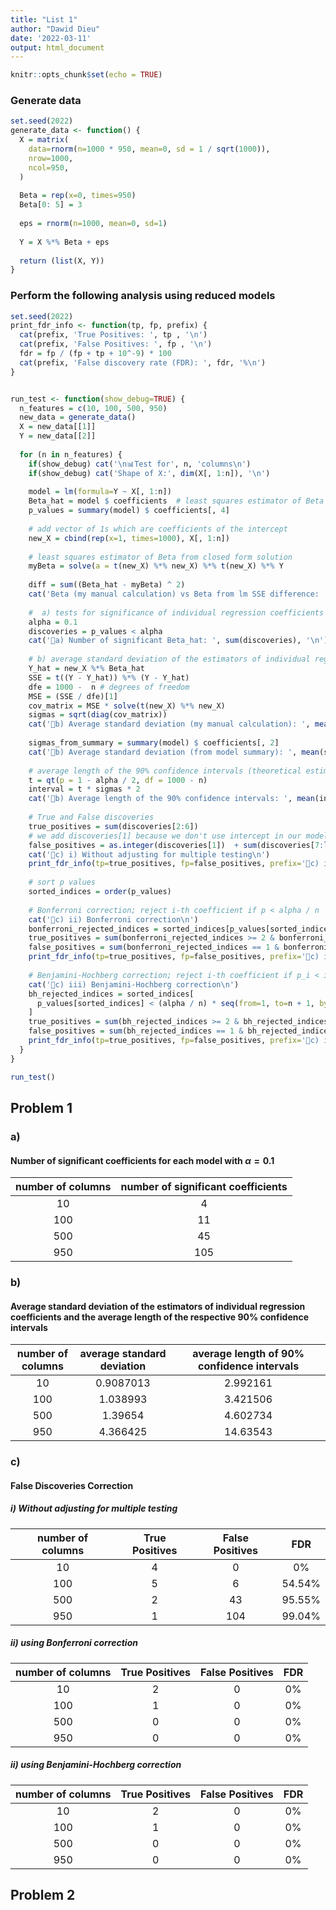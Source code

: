 ```yaml
---
title: "List 1"
author: "Dawid Dieu"
date: '2022-03-11'
output: html_document
---
```


```r
knitr::opts_chunk$set(echo = TRUE)
```

### Generate data
```r
set.seed(2022)
generate_data <- function() {
  X = matrix(
    data=rnorm(n=1000 * 950, mean=0, sd = 1 / sqrt(1000)), 
    nrow=1000, 
    ncol=950,
  )
  
  Beta = rep(x=0, times=950)
  Beta[0: 5] = 3
  
  eps = rnorm(n=1000, mean=0, sd=1)
  
  Y = X %*% Beta + eps
  
  return (list(X, Y))
}

```

### Perform the following analysis using reduced models
```r
set.seed(2022)
print_fdr_info <- function(tp, fp, prefix) {
  cat(prefix, 'True Positives: ', tp , '\n')
  cat(prefix, 'False Positives: ', fp , '\n')
  fdr = fp / (fp + tp + 10^-9) * 100
  cat(prefix, 'False discovery rate (FDR): ', fdr, '%\n')
}


run_test <- function(show_debug=TRUE) {
  n_features = c(10, 100, 500, 950)
  new_data = generate_data()
  X = new_data[[1]]
  Y = new_data[[2]]
  
  for (n in n_features) {
    if(show_debug) cat('\n📊Test for', n, 'columns\n')
    if(show_debug) cat('Shape of X:', dim(X[, 1:n]), '\n')
    
    model = lm(formula=Y ~ X[, 1:n])
    Beta_hat = model $ coefficients  # least squares estimator of Beta from lm
    p_values = summary(model) $ coefficients[, 4]
    
    # add vector of 1s which are coefficients of the intercept
    new_X = cbind(rep(x=1, times=1000), X[, 1:n])
    
    # least squares estimator of Beta from closed form solution
    myBeta = solve(a = t(new_X) %*% new_X) %*% t(new_X) %*% Y
    
    diff = sum((Beta_hat - myBeta) ^ 2)
    cat('Beta (my manual calculation) vs Beta from lm SSE difference: ', diff, '\n')
    
    #  a) tests for significance of individual regression coefficients
    alpha = 0.1
    discoveries = p_values < alpha
    cat('🔸a) Number of significant Beta_hat: ', sum(discoveries), '\n')
  
    # b) average standard deviation of the estimators of individual regression coefficients
    Y_hat = new_X %*% Beta_hat
    SSE = t((Y - Y_hat)) %*% (Y - Y_hat)
    dfe = 1000 -  n # degrees of freedom
    MSE = (SSE / dfe)[1]
    cov_matrix = MSE * solve(t(new_X) %*% new_X)
    sigmas = sqrt(diag(cov_matrix))
    cat('🔹b) Average standard deviation (my manual calculation): ', mean(sigmas), '\n')
    
    sigmas_from_summary = summary(model) $ coefficients[, 2]
    cat('🔹b) Average standard deviation (from model summary): ', mean(sigmas), '\n')
    
    # average length of the 90% confidence intervals (theoretical estimate)
    t = qt(p = 1 - alpha / 2, df = 1000 - n)
    interval = t * sigmas * 2
    cat('🔹b) Average length of the 90% confidence intervals: ', mean(interval), '\n')
    
    # True and False discoveries
    true_positives = sum(discoveries[2:6])
    # we add discoveries[1] because we don't use intercept in our model
    false_positives = as.integer(discoveries[1])  + sum(discoveries[7:length(discoveries)])
    cat('🔸c) i) Without adjusting for multiple testing\n')
    print_fdr_info(tp=true_positives, fp=false_positives, prefix='🔸c) i)')
    
    # sort p values
    sorted_indices = order(p_values)
    
    # Bonferroni correction; reject i-th coefficient if p < alpha / n
    cat('🔸c) ii) Bonferroni correction\n')
    bonferroni_rejected_indices = sorted_indices[p_values[sorted_indices] < (alpha / n)]
    true_positives = sum(bonferroni_rejected_indices >= 2 & bonferroni_rejected_indices <= 6)
    false_positives = sum(bonferroni_rejected_indices == 1 & bonferroni_rejected_indices >= 7)
    print_fdr_info(tp=true_positives, fp=false_positives, prefix='🔸c) ii) [Bonferroni]')
  
    # Benjamini-Hochberg correction; reject i-th coefficient if p_i < i * alpha / n
    cat('🔸c) iii) Benjamini-Hochberg correction\n')
    bh_rejected_indices = sorted_indices[
      p_values[sorted_indices] < (alpha / n) * seq(from=1, to=n + 1, by=1)
    ]
    true_positives = sum(bh_rejected_indices >= 2 & bh_rejected_indices <= 6)
    false_positives = sum(bh_rejected_indices == 1 & bh_rejected_indices >= 7)
    print_fdr_info(tp=true_positives, fp=false_positives, prefix='🔸c) iii) [Benjamini-Hochberg]')
  }
}

run_test()
```
## Problem 1

### a)
#### Number of significant coefficients for each model with $\alpha=0.1$

| number of columns | number of significant coefficients |
|:-----------------:|:-------------------------------:|
|         10        |                4                |
|        100        |                11               |
|        500        |                45               |
|        950        |               105               |

### b)
#### Average standard deviation of the estimators of individual regression coefficients and the average length of the respective 90% confidence intervals

| number of columns | average standard deviation | average length of 90% confidence intervals |
|:-----------------:|:--------------------------:|:------------------------------------------:|
|         10        |          0.9087013         |                  2.992161                  |
|        100        |          1.038993          |                  3.421506                  |
|        500        |           1.39654          |                  4.602734                  |
|        950        |          4.366425          |                  14.63543                  |

### c)
#### False Discoveries Correction
##### i) Without adjusting for multiple testing

| number of columns | True Positives | False Positives |   FDR  |
|:-----------------:|:--------------:|:---------------:|:------:|
|         10        |        4       |        0        |   0%   |
|        100        |        5       |        6        | 54.54% |
|        500        |        2       |        43       | 95.55% |
|        950        |        1       |       104       | 99.04% |


##### ii) using Bonferroni correction

| number of columns | True Positives | False Positives | FDR |
|:-----------------:|:--------------:|:---------------:|:---:|
|         10        |        2       |        0        |  0% |
|        100        |        1       |        0        |  0% |
|        500        |        0       |        0        |  0% |
|        950        |        0       |        0        |  0% |


##### ii) using Benjamini-Hochberg correction

| number of columns | True Positives | False Positives | FDR |
|:-----------------:|:--------------:|:---------------:|:---:|
|         10        |        2       |        0        |  0% |
|        100        |        1       |        0        |  0% |
|        500        |        0       |        0        |  0% |
|        950        |        0       |        0        |  0% |



## Problem 2



